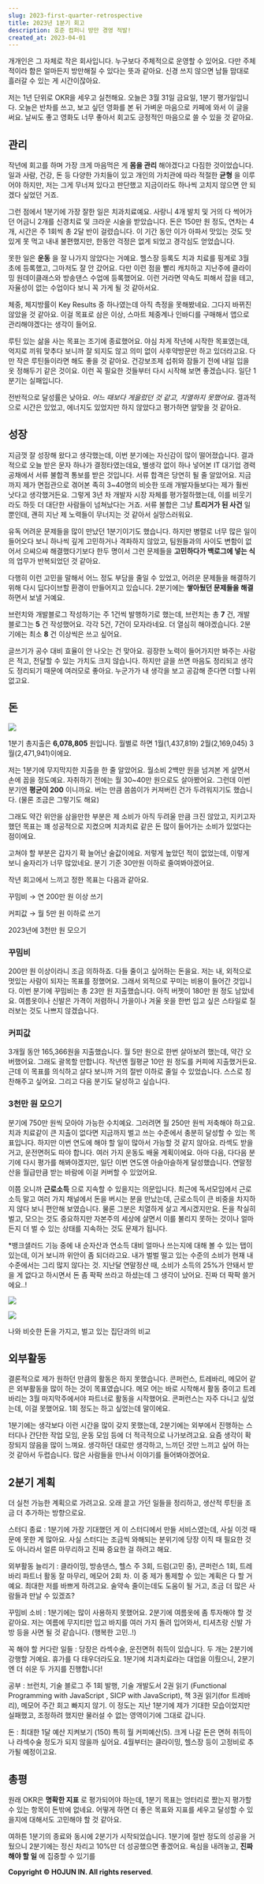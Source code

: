 ```yaml
---
slug: 2023-first-quarter-retrospective
title: 2023년 1분기 회고
description: 호준 컴퍼니 방만 경영 적발!
created_at: 2023-04-01
---
```


개개인은 그 자체로 작은 회사입니다. 누구보다 주체적으로 운영할 수 있어요. 다만 주체적이라 함은 얼마든지 방만해질 수 있다는 뜻과 같아요.
신경 쓰지 않으면 남들 맘대로 흘러갈 수 있는 게 시간이잖아요.

저는 1년 단위로 OKR을 세우고 실천해요. 오늘은 3월 31일 금요일, 1분기 평가일입니다. 오늘은 반차를 쓰고, 보고 싶던 영화를 본 뒤
가벼운 마음으로 카페에 와서 이 글을 써요. 날씨도 좋고 영화도 너무 좋아서 회고도 긍정적인 마음으로 쓸 수 있을 것 같아요.

## 관리

작년에 회고를 하며 가장 크게 마음먹은 게 **몸을 관리** 해야겠다고 다짐한 것이었습니다. 일과 사람, 건강, 돈 등 다양한 가치들이 있고
개인의 가치관에 따라 적절한 **균형** 을 이루어야 하지만, 저는 그게 무너져 있다고 판단했고 지금이라도 하나씩 고치지 않으면 안 되겠다
싶었던 거죠.

그런 점에서 1분기에 가장 잘한 일은 치과치료예요. 사랑니 4개 발치 및 거의 다 썩어가던 어금니 2개를 신경치료 및 크라운 시술을
받았습니다. 돈은 150만 원 정도, 연차는 4개, 시간은 주 1회씩 총 2달 반이 걸렸습니다. 이 기간 동안 이가 아파서 맛있는 것도
맛있게 못 먹고 내내 불편했지만, 한동안 걱정은 없게 되었고 경각심도 얻었습니다.

못한 일은 **운동** 을 잘 나가지 않았다는 거예요. 헬스장 등록도 치과 치료를 핑계로 3월 초에 등록했고, 그마저도 잘 안 갔어요. 다만
이런 점을 빨리 캐치하고 지난주에 클라이밍 원데이클래스와 방송댄스 수업에 등록했어요. 이런 거라면 약속도 피해서 잡을 테고, 자율성이 없는
수업이다 보니 꼭 가게 될 것 같아서요.

체중, 체지방률이 Key Results 중 하나였는데 아직 측정을 못해봤네요. 그다지 바뀌진 않았을 것 같아요. 이걸 목표로 삼은 이상,
스마트 체중계나 인바디를 구매해서 앱으로 관리해야겠다는 생각이 들어요.

루틴 있는 삶을 사는 목표는 조기에 종료했어요. 야심 차게 작년에 시작한 목표였는데, 억지로 끼워 맞추다 보니까 잘 되지도 않고 의미 없이
사후약방문만 하고 있더라고요. 다만 작은 루틴들이라면 해도 좋을 것 같아요. 건강보조제 섭취와 잠들기 전에 내일 입을 옷 정해두기 같은
것이요. 이런 꼭 필요한 것들부터 다시 시작해 보면 좋겠습니다. 일단 1분기는 실패입니다.

전반적으로 달성률은 낮아요. _어느 때보다 게을렀던 것 같고, 치열하지 못했어요_. 결과적으로 시간은 있었고, 에너지도 있었지만 하지
않았다고 평가하면 알맞을 것 같아요.

## 성장

지금껏 잘 성장해 왔다고 생각했는데, 이번 분기에는 자신감이 많이 떨어졌습니다. 결과적으로 오늘 받은 문자 하나가 결정타였는데요, 별생각
없이 하나 넣어본 IT 대기업 경력 공채에서 서류 불합격 통보를 받은 것입니다. 서류 합격은 당연히 될 줄 알았어요. 지금까지 제가
면접관으로 겪어본 족히 3~40명의 비슷한 또래 개발자들보다는 제가 훨씬 낫다고 생각했거든요. 그렇게 3년 차 개발자 시장 자체를
평가절하했는데, 이를 비웃기라도 하듯 더 대단한 사람들이 넘쳐났다는 거죠. 서류 불합은 그냥 **트리거가 된 사건** 일 뿐인데, 괜히 지난
제 노력들이 무너지는 것 같아서 실망스러워요.

유독 어려운 문제들을 많이 만났던 1분기이기도 했습니다. 하지만 병렬로 너무 많은 일이 들어오다 보니 하나씩 깊게 고민하거나 격파하지
않았고, 팀원들과의 사이도 변함이 없어서 으쌰으쌰 해결했다기보다 한두 명이서 그런 문제들을 **고민하다가 백로그에 넣는 식** 의 업무가
반복되었던 것 같아요.

다행히 이런 고민을 말해서 어느 정도 부담을 줄일 수 있었고, 어려운 문제들을 해결하기 위해 다시 딥다이브할 환경이 만들어지고 있습니다.
2분기에는 **쌓아뒀던 문제들을 해결** 하면서 보낼 거예요.

브런치와 개발블로그 작성하기는 주 1건씩 발행하기로 했는데, 브런치는 총 **7** 건, 개발 블로그는 **5** 건 작성했어요. 각각
5건, 7건이 모자라네요. 더 열심히 해야겠습니다. 2분기에는 최소 **8** 건 이상씩은 쓰고 싶어요.

글쓰기가 공수 대비 효율이 안 나오는 건 맞아요. 굉장한 노력이 들어가지만 봐주는 사람은 적고, 전달할 수 있는 가치도 크지 않습니다.
하지만 글을 쓰면 마음도 정리되고 생각도 정리되기 때문에 여러모로 좋아요. 누군가가 내 생각을 보고 공감해 준다면 더할 나위 없고요.

## 돈

![](http://t1.daumcdn.net/brunch/service/user/aVyy/image/r9qTp2pn5-gwJncFdR2vvrDUuk4)

1분기 총지출은 **6,078,805** 원입니다. 월별로 하면 1월(1,437,819) 2월(2,169,045)
3월(2,471,941)이에요.

저는 1분기에 무지막지한 지출을 한 줄 알았어요. 월소비 2백만 원을 넘겨본 게 살면서 손에 꼽을 정도예요. 자취하기 전에는 월 30~40만
원으로도 살아봤어요. 그런데 이번 분기엔 **평균이 200** 이니까요. 버는 만큼 씀씀이가 커져버린 건가 두려워지기도 했습니다. (물론
조금은 그렇기도 해요)

그래도 약간 위안을 삼을만한 부분은 제 소비가 아직 두려울 만큼 크진 않았고, 지키고자 했던 목표는 꽤 성공적으로 지켰으며 치과치료 같은 돈
많이 들어가는 소비가 있었다는 점이에요.

고쳐야 할 부분은 갑자기 확 늘어난 술값이에요. 저렇게 높았던 적이 없었는데, 이렇게 보니 술자리가 너무 많았네요. 분기 기준 30만원
이하로 줄여봐야겠어요.

작년 회고에서 느끼고 정한 목표는 다음과 같아요.

꾸밈비 → 연 200만 원 이상 쓰기

커피값 → 월 5만 원 이하로 쓰기

2023년에 3천만 원 모으기

### 꾸밈비

200만 원 이상이라니 조금 의하하죠. 다들 줄이고 싶어하는 돈을요. 저는 내, 외적으로 멋있는 사람이 되자는 목표를 정했어요. 그래서
외적으로 꾸미는 비용이 들어간 것입니다. 이번 분기에 꾸밈비는 총 23만 원 지출했습니다. 아직 버젯이 180만 원 정도 남았네요.
여름옷이나 신발은 가격이 저렴하니 가을이나 겨울 옷을 한번 입고 싶은 스타일로 질러보는 것도 나쁘지 않겠습니다.

### 커피값

3개월 동안 165,366원을 지출했습니다. 월 5만 원으로 한번 살아보려 했는데, 약간 오버했어요. 그래도 괄목할 만합니다. 작년엔 월평균
10만 원 정도를 커피에 지출했거든요. 근데 이 목표를 의식하고 살다 보니까 거의 절반 이하로 줄일 수 있었습니다. 스스로 칭찬해주고
싶어요. 그리고 다음 분기도 달성하고 싶습니다.

### 3천만 원 모으기

분기에 750만 원씩 모아야 가능한 수치예요. 그러려면 월 250만 원씩 저축해야 하고요. 치과 치료같이 큰 지출이 없다면 지금까지 벌고
쓰는 수준에서 충분히 달성할 수 있는 목표입니다. 하지만 이번 연도에 해야 할 일이 많아서 가능할 것 같지 않아요. 라섹도 받을 거고,
운전면허도 따야 합니다. 여러 가지 운동도 배울 계획이에요. 아마 다음, 다다음 분기에 다시 평가를 해봐야겠지만, 일단 이번 연도엔
아슬아슬하게 달성했습니다. 연말정산을 월급만큼 받는 바람에 이걸 커버할 수 있었어요.

이쯤 오니까 **근로소득** 으로 지속할 수 있을지는 의문입니다. 최근에 독서모임에서 근로소득 말고 여러 가지 채널에서 돈을 버시는 분을
만났는데, 근로소득이 큰 비중을 차지하지 않다 보니 편안해 보였습니다. 물론 그분은 치열하게 살고 계시겠지만요. 돈을 착실히 벌고, 모으는
것도 중요하지만 자본주의 세상에 살면서 이를 불리지 못하는 것이나 얼마든지 더 벌 수 있는 상태를 지속하는 것도 문제가 됩니다.

\*뱅크샐러드 기능 중에 내 순자산과 연소득 대비 얼마나 쓰는지에 대해 볼 수 있는 탭이 있는데, 이거 보니까 위안이 좀 되더라고요. 내가 벌벌 떨고 있는 수준의 소비가 현재 내 수준에서는 그리 많지 않다는 것. 지난달 연말정산 때, 소비가 소득의 25%가 안돼서 받을 게 없다고 하시면서 돈 좀 팍팍 쓰라고 하셨는데 그 생각이 났어요. 진짜 더 팍팍 쓸거에요..!

![](http://t1.daumcdn.net/brunch/service/user/aVyy/image/gdNXcG1JG7zj3c36ZHwVB9bbOmw.jpg)

![](http://t1.daumcdn.net/brunch/service/user/aVyy/image/lWG5Ma3ACktPPLfsDYLgSfoMFrU.jpg)

나와 비슷한 돈을 가지고, 벌고 있는 집단과의 비교

## 외부활동

결론적으로 제가 원하던 만큼의 활동은 하지 못했습니다. 콘퍼런스, 트레바리, 메모어 같은 외부활동을 많이 하는 것이 목표였습니다. 메모 어는
바로 시작해서 활동 중이고 트레바리는 3월 마지막주에서야 파트너로 활동을 시작했어요. 콘퍼런스는 자주 다니고 싶었는데, 이걸 못했어요. 1회
정도는 하고 싶었는데 말이에요.

1분기에는 생각보다 이런 시간을 많이 갖지 못했는데, 2분기에는 외부에서 진행하는 스터디나 간단한 작업 모임, 운동 모임 등에 더 적극적으로
나가보려고요. 요즘 생각이 확장되지 않음을 많이 느껴요. 생각하던 대로만 생각하고, 느끼던 것만 느끼고 싶어 하는 것 같아서 두렵습니다.
많은 사람들을 만나서 이야기를 들어봐야겠어요.

## 2분기 계획

더 실천 가능한 계획으로 가려고요. 오래 끌고 가던 일들을 정리하고, 생산적 루틴을 조금 더 추가하는 방향으로요.

스터디 종료 : 1분기에 가장 기대했던 게 이 스터디에서 만들 서비스였는데, 사실 이것 때문에 못한 게 많아요. 사실 스터디는 조금씩
와해되는 분위기에 당장 이직 때 필요한 것도 아니라서 얼른 마무리하고 진짜 중요한 걸 하려고 해요.

외부활동 늘리기 : 클라이밍, 방송댄스, 헬스 주 3회, 드럼(고민 중), 콘퍼런스 1회, 트레바리 파트너 활동 잘 마무리, 메모어 2회
차. 이 중 제가 통제할 수 있는 계획은 다 할 거예요. 최대한 저를 바쁘게 하려고요. 술약속 줄이는데도 도움이 될 거고, 조금 더 많은
사람들과 만날 수 있겠죠?

꾸밈비 소비 : 1분기에는 많이 사용하지 못했어요. 2분기에 여름옷에 좀 투자해야 할 것 같아요. 저는 여름에 무지티만 입고 바지를 여러
가지 돌려 입어와서, 티셔츠랑 신발 가방 등을 사면 될 것 같습니다. (행복한 고민..!)

꼭 해야 할 커다란 일들 : 당장은 라섹수술, 운전면허 취득이 있습니다. 두 개는 2분기에 강행할 거예요. 휴가를 다 태우더라도요. 1분기에
치과치료라는 대업을 이뤘으니, 2분기엔 더 쉬운 두 가지를 진행합니다!

공부 : 브런치, 기술 블로그 주 1회 발행, 기술 개발도서 2권 읽기 (Functional Programming with
JavaScript , SICP with JavaScript), 책 3권 읽기(for 트레바리), 메모어 주간 회고 빠지지 않기. 이 정도는
지난 1분기에 제가 기대한 모습이었지만 실패했고, 조정하려 했지만 물러설 수 없는 영역이기에 그대로 갑니다.

돈 : 최대한 1달 예산 지켜보기 (150) 특히 월 커피예산(5). 크게 나갈 돈은 면허 취득이나 라섹수술 정도가 되지 않을까 싶어요.
4월부터는 클라이밍, 헬스장 등이 고정비로 추가될 예정이고요.

## 총평

원래 OKR은 **명확한 지표** 로 평가되어야 하는데, 1분기 목표는 엉터리로 짰는지 평가할 수 있는 항목이 돈밖에 없네요. 어떻게 하면
더 좋은 목표와 지표를 세우고 달성할 수 있을지에 대해서도 고민해야 할 것 같아요.

여하튼 1분기의 종료와 동시에 2분기가 시작되었습니다. 1분기에 절반 정도의 성공을 거뒀으니 2분기에는 정신 차리고 10%만 더 성공했으면
좋겠어요. 욕심을 내려놓고, **진짜 해야 할 일** 에 집중할 수 있기를

**Copyright © HOJUN IN. All rights reserved**.
